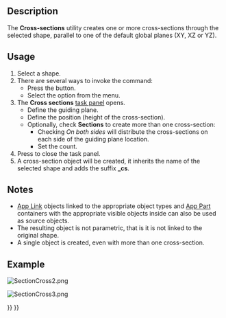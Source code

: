 <languages/>
<translate>

<!--T:12-->
{{Docnav
|[[Part_Section|Section]]
|[[Part_Offset|Offset]]
|[[Part_Workbench|Part]]
|IconL=Part_Section.svg
|IconR=Part_Offset.svg
|IconC=Workbench_Part.svg
}}

<!--T:1-->
{{GuiCommand
|Name=Part CrossSections
|MenuLocation=Part → Cross-sections...
|Workbenches=[[Part_Workbench|Part]]
|SeeAlso=[[Part_Section|Part Section]]
}}

==Description== <!--T:5-->

<!--T:6-->
The '''Cross-sections''' utility creates one or more cross-sections through the selected shape, parallel to one of the default global planes (XY, XZ or YZ).

==Usage== <!--T:7-->

<!--T:8-->
# Select a shape.
# There are several ways to invoke the command:
#* Press the {{Button|[[Image:Part_CrossSections.svg|16px]] [[Part_CrossSections|Cross-sections...]]}} button.
#* Select the {{MenuCommand|Part → [[Image:Part_CrossSections.svg|16px]] Cross-sections...}} option from the menu.
# The '''Cross sections''' [[Task_panel|task panel]] opens.
#* Define the guiding plane.
#* Define the position (height of the cross-section).
#* Optionally, check '''Sections''' to create more than one cross-section:
#** Checking ''On both sides'' will distribute the cross-sections on each side of the guiding plane location.
#** Set the count.
# Press {{Button|OK}} to close the task panel.
# A cross-section object will be created, it inherits the name of the selected shape and adds the suffix '''_cs'''.

==Notes== <!--T:14-->

<!--T:10-->
* [[App_Link|App Link]] objects linked to the appropriate object types and [[App_Part|App Part]] containers with the appropriate visible objects inside can also be used as source objects. {{Version|0.20}}
* The resulting object is not parametric, that is it is not linked to the original shape.
* A single object is created, even with more than one cross-section.

==Example== <!--T:11-->

</translate>
[[Image:SectionCross2.png]]
<translate>
<!--T:15-->
{{Caption|Inputs}}

</translate>
[[Image:SectionCross3.png]]
<translate>
<!--T:16-->
{{Caption|Result}}


<!--T:13-->
{{Docnav
|[[Part_Section|Section]]
|[[Part_Offset|Offset]]
|[[Part_Workbench|Part]]
|IconL=Part_Section.svg
|IconR=Part_Offset.svg
|IconC=Workbench_Part.svg
}}

</translate>
{{Part_Tools_navi{{#translation:}}}}
{{Userdocnavi{{#translation:}}}}